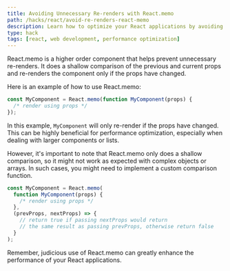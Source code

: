```yaml
---
title: Avoiding Unnecessary Re-renders with React.memo
path: /hacks/react/avoid-re-renders-react-memo
description: Learn how to optimize your React applications by avoiding unnecessary re-renders using React.memo. This post includes examples and detailed explanations.
type: hack
tags: [react, web development, performance optimization]
---
```


React.memo is a higher order component that helps prevent unnecessary re-renders. It does a shallow comparison of the previous and current props and re-renders the component only if the props have changed.

Here is an example of how to use React.memo:

```javascript
const MyComponent = React.memo(function MyComponent(props) {
  /* render using props */
});
```

In this example, `MyComponent` will only re-render if the props have changed. This can be highly beneficial for performance optimization, especially when dealing with larger components or lists.

However, it's important to note that React.memo only does a shallow comparison, so it might not work as expected with complex objects or arrays. In such cases, you might need to implement a custom comparison function.

```javascript
const MyComponent = React.memo(
  function MyComponent(props) {
    /* render using props */
  },
  (prevProps, nextProps) => {
    // return true if passing nextProps would return
    // the same result as passing prevProps, otherwise return false
  }
);
``` 

Remember, judicious use of React.memo can greatly enhance the performance of your React applications.